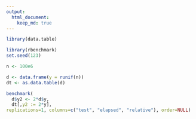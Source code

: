 ```yaml
---
output:
  html_document:
    keep_md: true
---
```


```r

library(data.table)

library(rbenchmark)
set.seed(123)

```

```r

n <- 100e6

d <- data.frame(y = runif(n))
dt <- as.data.table(d)

benchmark(
  d$y2 <- 2*d$y,
  dt[,y2 := 2*y],
replications=1, columns=c("test", "elapsed", "relative"), order=NULL)

```
